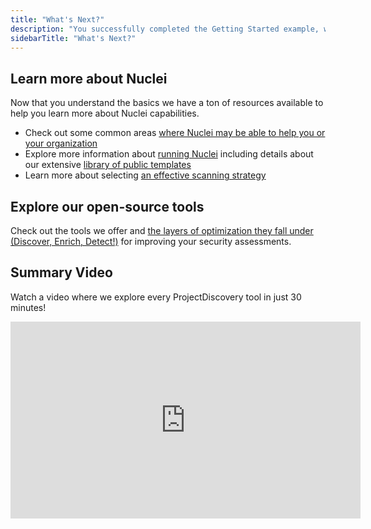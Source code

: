 ```yaml
---
title: "What's Next?"
description: "You successfully completed the Getting Started example, what's next?"
sidebarTitle: "What's Next?"
---
```


## Learn more about Nuclei
Now that you understand the basics we have a ton of resources available to help you learn more about Nuclei capabilities.

 - Check out some common areas [where Nuclei may be able to help you or your organization](https://docs.projectdiscovery.io/tools/nuclei/overview#where-to-use-nuclei)
 - Explore more information about [running Nuclei](https://docs.projectdiscovery.io/tools/nuclei/running) including details about our extensive [library of public templates](https://docs.projectdiscovery.io/tools/nuclei/running#public-templates)
 - Learn more about selecting [an effective scanning strategy](https://docs.projectdiscovery.io/tools/nuclei/running#which-scan-strategy-to-use)

## Explore our open-source tools

Check out the tools we offer and [the layers of optimization they fall under (Discover, Enrich, Detect!)](https://docs.projectdiscovery.io/tools/index) for improving your security assessments. 

## Summary Video
Watch a video where we explore every ProjectDiscovery tool in just 30 minutes!

<iframe
  width="560"
  height="315"
  src="https://www.youtube.com/embed/cBkfk0VbvLw?si=fHe3Dy9RCycVKs_y"
  title="YouTube video player"
  frameborder="0"
  allow="accelerometer; autoplay; clipboard-write; encrypted-media; gyroscope; picture-in-picture"
  allowFullScreen
></iframe>
